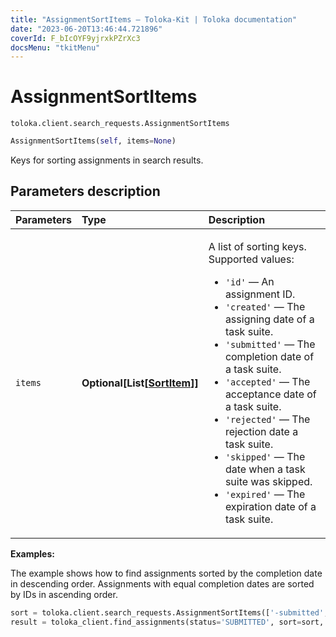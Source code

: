 ```yaml
---
title: "AssignmentSortItems — Toloka-Kit | Toloka documentation"
date: "2023-06-20T13:46:44.721896"
coverId: F_bIcOYF9yjrxkPZrXc3
docsMenu: "tkitMenu"
---
```


# AssignmentSortItems

`toloka.client.search_requests.AssignmentSortItems`

```python
AssignmentSortItems(self, items=None)
```

Keys for sorting assignments in search results.

## Parameters description

| Parameters | Type | Description |
| :----------| :----| :-----------|
`items`|**Optional\[List\[[SortItem](/docs/toloka-kit/reference/toloka.client.search_requests.AssignmentSortItems.SortItem)\]\]**|<p>A list of sorting keys. Supported values:</p> <ul> <li>`'id'` — An assignment ID.</li> <li>`'created'` — The assigning date of a task suite.</li> <li>`'submitted'` — The completion date of a task suite.</li> <li>`'accepted'` — The acceptance date of a task suite.</li> <li>`'rejected'` — The rejection date a task suite.</li> <li>`'skipped'` — The date when a task suite was skipped.</li> <li>`'expired'` — The expiration date of a task suite.</li> </ul>

**Examples:**

The example shows how to find assignments sorted by the completion date in descending order. Assignments with equal completion dates are sorted by IDs in ascending order.

```python
sort = toloka.client.search_requests.AssignmentSortItems(['-submitted', 'id'])
result = toloka_client.find_assignments(status='SUBMITTED', sort=sort, limit=10)
```